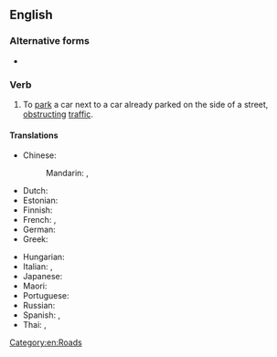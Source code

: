 ==English==

===Alternative forms===
* {{alter|en|double park|doublepark}}

===Verb===
{{wikipedia|Double parking}}
{{en-verb}}

# To [[park]] a car next to a car already parked on the side of a street, [[obstruct]]ing [[traffic]].

====Translations====
{{trans-top|to park a car next to a car already parked on the side of a street}}
* Chinese:
*: Mandarin: {{t|cmn|並排停車|sc=Hani}}, {{t|cmn|并排停车|tr=bìngpái tíngchē|sc=Hani}}
* Dutch: {{t|nl|dubbel parkeren}}
* Estonian: {{t|et|kaksikparkima}}
* Finnish: {{t|fi|kaksoispysäköidä}}
* French: {{t+|fr|en double file|alt=stationner en double file}}, {{t|fr|[[se garer]] [[en double file]]}}
* German: {{t|de|[[in]] [[zweiter]] [[Reihe]] [[parken]]}}
* Greek: {{t+|el|διπλοπαρκάρω}}
{{trans-mid}}
* Hungarian: {{t|hu|ráparkol}}
* Italian: {{t|it|[[parcheggiare]] [[in doppia fila]]}}, {{t|it|[[posteggiare]] [[in doppia fila]]}}
* Japanese: {{t-needed|ja}}
* Maori: {{t|mi|tū upane}}
* Portuguese: {{t|pt|[[estacionar]] [[em fila dupla]]}}
* Russian: {{t|ru|[[припаркова́ть]] [[свою́]] [[маши́ну]] [[ря́дом]] [[с]] [[друго́й]]}}
* Spanish: {{t|es|[[estacionar]] [[en doble fila]]}}, {{t|es|[[aparcar]] [[en doble fila]]}}
* Thai: {{t|th|จอดซ้อนคัน}}, {{t|th|จอดรถซ้อนคัน}}
{{trans-bottom}}

[[Category:en:Roads]]